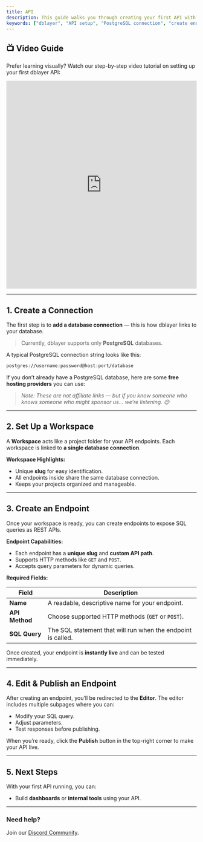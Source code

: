 ```yaml
---
title: API
description: This guide walks you through creating your first API with dblayer — from connecting your database to organizing endpoints in workspaces and publishing them.
keywords: ["dblayer", "API setup", "PostgreSQL connection", "create endpoints", "workspace", "REST API", "API guide", "database API", "SQL API", "backend automation"]
---
```


## 📺 Video Guide

Prefer learning visually? Watch our step-by-step video tutorial on setting up your first dblayer API:

<iframe width="100%" height="550" src="https://www.youtube.com/embed/dQw4w9WgXcQ" 
title="dblayer API Setup Guide" frameborder="0" allowfullscreen></iframe>

---

## 1. Create a Connection

The first step is to **add a database connection** — this is how dblayer links to your database.

> Currently, dblayer supports only **PostgreSQL** databases.

A typical PostgreSQL connection string looks like this:

```bash
postgres://username:password@host:port/database
````

If you don’t already have a PostgreSQL database, here are some **free hosting providers** you can use:

> *Note: These are not affiliate links — but if you know someone who knows someone who might sponsor us… we’re listening. 😊*

<CardGrid>
  <Card
    subtitle="Free PostgreSQL Hosting"
    title="Supabase"
    description="Create and manage PostgreSQL databases with a user-friendly interface and instant APIs."
    href="https://supabase.com/"
    external={true}
  />
  <Card
    subtitle="Serverless PostgreSQL"
    title="Neon"
    description="Provision a free, scalable PostgreSQL database with a serverless experience."
    href="https://neon.tech/"
    external={true}
  />
  <Card
    subtitle="Managed Databases"
    title="Render"
    description="Deploy fully managed PostgreSQL databases with a generous free tier."
    href="https://render.com/docs/databases"
    external={true}
  />
</CardGrid>

---

## 2. Set Up a Workspace

A **Workspace** acts like a project folder for your API endpoints.
Each workspace is linked to **a single database connection**.

**Workspace Highlights:**

* Unique **slug** for easy identification.
* All endpoints inside share the same database connection.
* Keeps your projects organized and manageable.

---

## 3. Create an Endpoint

Once your workspace is ready, you can create endpoints to expose SQL queries as REST APIs.

**Endpoint Capabilities:**

* Each endpoint has a **unique slug** and **custom API path**.
* Supports HTTP methods like `GET` and `POST`.
* Accepts query parameters for dynamic queries.

**Required Fields:**

| Field          | Description                                                  |
| -------------- | ------------------------------------------------------------ |
| **Name**       | A readable, descriptive name for your endpoint.              |
| **API Method** | Choose supported HTTP methods (`GET` or `POST`).             |
| **SQL Query**  | The SQL statement that will run when the endpoint is called. |

Once created, your endpoint is **instantly live** and can be tested immediately.

---

## 4. Edit & Publish an Endpoint

After creating an endpoint, you’ll be redirected to the **Editor**.
The editor includes multiple subpages where you can:

* Modify your SQL query.
* Adjust parameters.
* Test responses before publishing.

When you’re ready, click the **Publish** button in the top-right corner to make your API live.

---

## 5. Next Steps

With your first API running, you can:

* Build **dashboards** or **internal tools** using your API.

---

### **Need help?**

Join our [Discord Community](https://discord.gg/Chx5FGSQHp).
